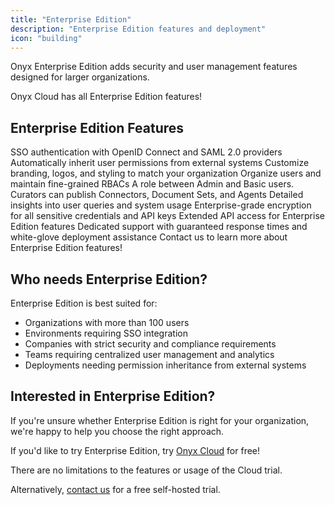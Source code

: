 ```yaml
---
title: "Enterprise Edition"
description: "Enterprise Edition features and deployment"
icon: "building"
---
```


Onyx Enterprise Edition adds security and user management features designed for larger organizations.

<Tip>
  Onyx Cloud has all Enterprise Edition features!
</Tip>

## Enterprise Edition Features

<CardGroup cols={2}>
  <Card title="OIDC/SAML" icon="sitemap" href="/deployment/authentication/oidc">
    SSO authentication with OpenID Connect and SAML 2.0 providers
  </Card>

  <Card title="Permission Sync Connectors" icon="sitemap" href="/admin/connectors/overview">
    Automatically inherit user permissions from external systems
  </Card>

  <Card title="Whitelabeling" icon="brush" href="/admin/advanced_configs/white_labeling">
    Customize branding, logos, and styling to match your organization
  </Card>

  <Card title="User Groups & RBACs" icon="users" href="/admin/user_management/users">
    Organize users and maintain fine-grained RBACs
  </Card>

  <Card title="Curator Role" icon="users" href="/admin/curators/overview">
    A role between Admin and Basic users. Curators can publish Connectors, Document Sets, and Agents
  </Card>

  <Card title="Usage Analytics" icon="chart-line" href="/admin/analytics/queries">
    Detailed insights into user queries and system usage
  </Card>

  <Card title="Encrypted Secrets" icon="key" href="/deployment/configuration/configuration">
    Enterprise-grade encryption for all sensitive credentials and API keys
  </Card>

  <Card title="Enterprise Edition APIs" icon="computer" href="/developers/overview">
    Extended API access for Enterprise Edition features
  </Card>

  <Card title="Priority Support" icon="headphones" href="/deployment/miscellaneous/contact_us">
    Dedicated support with guaranteed response times and white-glove deployment assistance
  </Card>

  <Card title="And More..." icon="ellipsis" href="/deployment/miscellaneous/contact_us">
    Contact us to learn more about Enterprise Edition features!
  </Card>
</CardGroup>

## Who needs Enterprise Edition?

Enterprise Edition is best suited for:
- Organizations with more than 100 users
- Environments requiring SSO integration
- Companies with strict security and compliance requirements
- Teams requiring centralized user management and analytics
- Deployments needing permission inheritance from external systems

## Interested in Enterprise Edition?

If you're unsure whether Enterprise Edition is right for your organization,
we're happy to help you choose the right approach.

If you'd like to try Enterprise Edition, try [Onyx Cloud](https://cloud.onyx.app) for free!

<Note>
  There are no limitations to the features or usage of the Cloud trial.
</Note>

Alternatively, [contact us](/deployment/miscellaneous/contact_us) for a free self-hosted trial.
